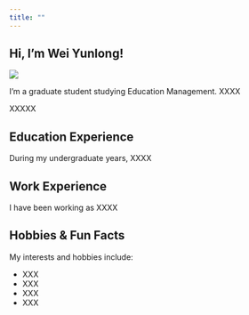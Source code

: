 ```yaml
---
title: ""
---
```


::: {.content-block .about-section}
# Hi, I'm Wei Yunlong!

![](/Users/apple/Documents/GitHub/YunlongWei_Homework/YL_web_set/images/IMG_0913.JPG)

I'm a graduate student studying Education Management. XXXX

XXXXX
:::

::: {.content-block}
## Education Experience

During my undergraduate years, XXXX

:::

::: {.content-block}
## Work Experience

I have been working as XXXX
:::

::: {.content-block}
## Hobbies & Fun Facts

My interests and hobbies include:

- XXX
- XXX
- XXX
- XXX

:::
